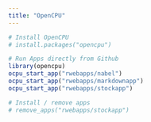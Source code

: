 ```yaml
---
title: "OpenCPU"
---
```


```r
# Install OpenCPU
# install.packages("opencpu")

# Run Apps directly from Github
library(opencpu)
ocpu_start_app("rwebapps/nabel")
ocpu_start_app("rwebapps/markdownapp")
ocpu_start_app("rwebapps/stockapp")

# Install / remove apps
# remove_apps("rwebapps/stockapp")

```


